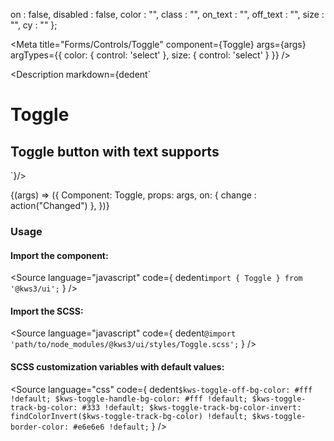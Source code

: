 
  on : false,
  disabled : false,
  color : "",
  class : "",
  on_text : "",
  off_text : "",
  size : "",
  cy : ""
};

<Meta
  title="Forms/Controls/Toggle"
  component={Toggle}
  args={args}
  argTypes={{
  color: {
    control: 'select'
  },
  size: {
    control: 'select'
  }
}}
/>

<Description markdown={dedent`
# Toggle
## Toggle button with text supports
`}/>

<Canvas>
  <Story
  name="Toggle"
  args={args}
  >
  {(args) => ({
    Component: Toggle,
    props: args,
    on: {
      change : action("Changed")
    },
  })}
  </Story>
</Canvas>

<ArgsTable story="Toggle" />

### Usage
#### Import the component:
<Source
  language="javascript"
  code={
    dedent`import { Toggle } from '@kws3/ui';`
  }
/>

#### Import the SCSS:
<Source
  language="javascript"
  code={
    dedent`@import 'path/to/node_modules/@kws3/ui/styles/Toggle.scss';`
  }
/>

#### SCSS customization variables with default values:
<Source
  language="css"
  code={
    dedent`
      $kws-toggle-off-bg-color: #fff !default;
      $kws-toggle-handle-bg-color: #fff !default;
      $kws-toggle-track-bg-color: #333 !default;
      $kws-toggle-track-bg-color-invert: findColorInvert($kws-toggle-track-bg-color) !default;
      $kws-toggle-border-color: #e6e6e6 !default;
    `
  }
/>
